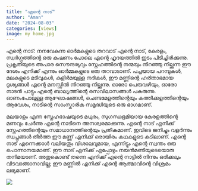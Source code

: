 ```yaml
---
title: "എന്റെ നാട്"
author: "Aman"
date: "2024-08-03"
categories: [views]
image: my home.jpg
---
```


എന്റെ നാട്: നനവേകുന്ന ഓർമകളുടെ തറവാട്
എന്റെ നാട്, കേരളം, സ്വർഗ്ഗത്തിന്റെ ഒരു കഷണം പോലെ എന്റെ ഹൃദയത്തിൽ ഇടം പിടിച്ചിരിക്കുന്നു. പ്രകൃതിയുടെ അപാര സൌന്ദര്യവും സ്നേഹത്തിന്റെ നന്മയും നിറഞ്ഞു നില്ക്കുന്ന ഈ ദേശം എനിക്ക് എന്നും ഓർമ്മകളുടെ ഒരു തറവാടാണ്. പച്ചയായ പറമ്പുകൾ, മലകളുടെ മടിവുകൾ, കുളിർമയുള്ള നദികൾ, ഈ മണ്ണിന്റെ ഹരിതാഭമായ ദൃശ്യങ്ങൾ എന്റെ മനസ്സിൽ നിറഞ്ഞു നില്ക്കുന്നു. ഓരോ പെരുവഴിയും, ഓരോ നാടൻ പാട്ടും എന്റെ ബാല്യത്തിന്റെ രസവിലാസങ്ങൾ പകരുന്നു. ഓണംപോലുള്ള ആഘോഷങ്ങൾ, ചെണ്ടമേളത്തിന്റെയും കത്തിക്കളത്തിന്റെയും ആവേശം, നാടിന്റെ സാംസ്കാരിക സമൃദ്ധിയുടെ ഒരു ഭാഗമാണ്.

മലയാളം എന്ന സ്നേഹഭാഷയുടെ മധുരം, സുഗന്ധഭൂമിയായ കേരളത്തിന്റെ മണവും ചേർന്നു എന്റെ നാടിനെ അനശ്വരമാക്കുന്നു. എന്റെ നാട് എനിക്ക് സ്നേഹത്തിന്റെയും സമാധാനത്തിന്റെയും പ്രതീകമാണ്. ഇവിടെ ജനിച്ചും വളർന്നും സ്വപ്നങ്ങൾ തീർത്ത ഈ മണ്ണ് എനിക്ക് ഒരായിരം കഥകളുടെ കുടിലാണ്. എന്റെ നാട് എന്നെക്കാൾ വലിയതും വിശാലവുമായ, എന്നിട്ടും എന്റെ സ്വന്തം ഒരു പൊന്നാനയമാണ്. ഈ നാട് എനിക്ക് എപ്പോഴും നയൻമണിയുടെയൊരു തനിമയാണ്. അതുകൊണ്ട് തന്നെ എനിക്ക് എന്റെ നാട്ടിൽ നിന്നും ഒരിക്കലും വിടവാങ്ങാനാവില്ല; ഈ മണ്ണിൽ എനിക്ക് എന്റെ ആത്മാവിന്റെ വിശ്രമം ലഭ്യമാണ്.

![](my home.jpg)

